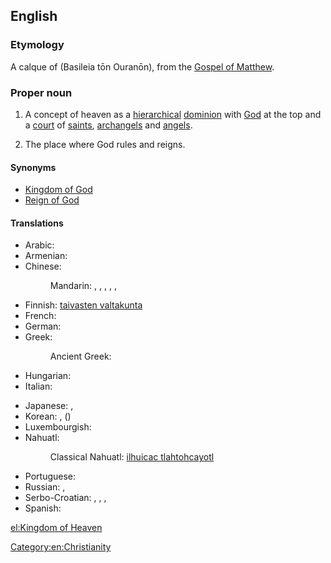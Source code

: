 ==English==

{{wikipedia|Kingdom of God}}

===Etymology===
A calque of {{etyl|grc}} {{l|grc|Βασιλεία τῶν Οὐρανῶν}} (Basileia tōn Ouranōn), from the [[w:Gospel of Matthew|Gospel of Matthew]].

===Proper noun===
{{en-proper noun|head=[[kingdom|Kingdom]] of [[heaven|Heaven]]}}

# {{Christianity}} A concept of heaven as a [[hierarchical]] [[dominion]] with [[God]] at the top and a [[court]] of [[saint]]s, [[archangel]]s and [[angel]]s.
# The place where God rules and reigns.

====Synonyms====
* [[Kingdom of God]]
* [[Reign of God]]

====Translations====
{{trans-top|Christian concept}}
* Arabic: {{t-|ar|ملكوت السماوات|sc=Arab}}
* Armenian: {{t-|hy|երկնքի արքայություն|tr=erknk’i ark’ayut’yun}}
* Chinese:
*: Mandarin: {{t|cmn|神的國|sc=Hani}}, {{t|cmn|神的国|tr=shéndeguó|sc=Hani}}, {{t|cmn|上帝的國|sc=Hani}}, {{t|cmn|上帝的国|tr=shàngdìdeguó|sc=Hani}}, {{t|cmn|天國|sc=Hani}}, {{t|cmn|天国|tr=tiānguó|sc=Hani}}
* Finnish: [[taivasten valtakunta]]
* French: {{t-|fr|Royaume des cieux|m}}
* German: {{t+|de|Himmelreich|n}}
* Greek: {{t-|el|Βασιλεία των Ουρανών|f|tr=Vasileía ton Ouranón|sc=Grek}}
*: Ancient Greek: {{tø|grc|Βασιλεία τῶν Οὐρανῶν|sc=polytonic}}
* Hungarian: {{t+|hu|mennyország}}
* Italian: {{t-|it|Regno dei Cieli|m}}
{{trans-mid}}
* Japanese: {{t-|ja|神の王国|tr=かみのおうこく, kami no ōkoku|sc=Jpan}}, {{t+|ja|天国|tr=てんごく, tengoku|sc=Jpan}}
* Korean: {{t-|ko|하느님의 나라|tr=haneu-nim-ui nara|sc=Kore}}, {{t+|ko|천국|tr=cheonguk|sc=Kore}} ({{t+|ko|天國|sc=Kore}})
* Luxembourgish: {{t-|lb|Himmelräich|n}}
* Nahuatl:
*: Classical Nahuatl: [[ilhuicac tlahtohcayotl]]
* Portuguese: {{t-|pt|Reino dos Céus|m}}
* Russian: {{t-|ru|Царство небесное|n|tr=Cárstvo nebésnoje}}, {{t-|ru|Царствие Божие|n|tr=Cárstvije Bóžije|sc=Cyrl}}
* Serbo-Croatian: {{t-|sh|Kraljevstvo Božje|n}}, {{t-|sh|Краљевство Божје|n}}, {{t-|sh|Carstvo nebesko|n}}, {{t-|sh|Царство небеско|n}}
* Spanish: {{t-|es|Reino de los Cielos|m}}
{{trans-bottom}}

[[Category:en:Christianity]]

[[el:Kingdom of Heaven]]